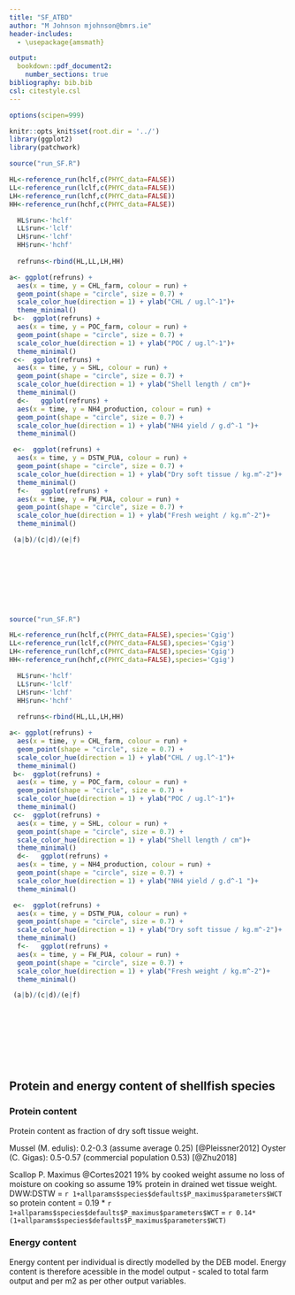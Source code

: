 ```yaml
---
title: "SF_ATBD"
author: "M Johnson mjohnson@bmrs.ie"
header-includes:
  - \usepackage{amsmath}

output: 
  bookdown::pdf_document2:
    number_sections: true 
bibliography: bib.bib
csl: citestyle.csl
---
```


```r

options(scipen=999)

knitr::opts_knit$set(root.dir = '../')
library(ggplot2)
library(patchwork)

```

```r
source("run_SF.R")

HL<-reference_run(hclf,c(PHYC_data=FALSE))
LL<-reference_run(lclf,c(PHYC_data=FALSE))
LH<-reference_run(lchf,c(PHYC_data=FALSE))
HH<-reference_run(hchf,c(PHYC_data=FALSE))

  HL$run<-'hclf'
  LL$run<-'lclf'
  LH$run<-'lchf'
  HH$run<-'hchf'
  
  refruns<-rbind(HL,LL,LH,HH)

a<- ggplot(refruns) +
  aes(x = time, y = CHL_farm, colour = run) +
  geom_point(shape = "circle", size = 0.7) +
  scale_color_hue(direction = 1) + ylab("CHL / ug.l^-1")+
  theme_minimal()
 b<-  ggplot(refruns) +
  aes(x = time, y = POC_farm, colour = run) +
  geom_point(shape = "circle", size = 0.7) +
  scale_color_hue(direction = 1) + ylab("POC / ug.l^-1")+
  theme_minimal()
 c<-  ggplot(refruns) +
  aes(x = time, y = SHL, colour = run) +
  geom_point(shape = "circle", size = 0.7) +
  scale_color_hue(direction = 1) + ylab("Shell length / cm")+
  theme_minimal()
  d<-   ggplot(refruns) +
  aes(x = time, y = NH4_production, colour = run) +
  geom_point(shape = "circle", size = 0.7) +
  scale_color_hue(direction = 1) + ylab("NH4 yield / g.d^-1 ")+
  theme_minimal()

 e<-  ggplot(refruns) +
  aes(x = time, y = DSTW_PUA, colour = run) +
  geom_point(shape = "circle", size = 0.7) +
  scale_color_hue(direction = 1) + ylab("Dry soft tissue / kg.m^-2")+
  theme_minimal()
  f<-   ggplot(refruns) +
  aes(x = time, y = FW_PUA, colour = run) +
  geom_point(shape = "circle", size = 0.7) +
  scale_color_hue(direction = 1) + ylab("Fresh weight / kg.m^-2")+
  theme_minimal()

 (a|b)/(c|d)/(e|f)





 
 
 
```

```r
source("run_SF.R")

HL<-reference_run(hclf,c(PHYC_data=FALSE),species='Cgig')
LL<-reference_run(lclf,c(PHYC_data=FALSE),species='Cgig')
LH<-reference_run(lchf,c(PHYC_data=FALSE),species='Cgig')
HH<-reference_run(hchf,c(PHYC_data=FALSE),species='Cgig')

  HL$run<-'hclf'
  LL$run<-'lclf'
  LH$run<-'lchf'
  HH$run<-'hchf'
  
  refruns<-rbind(HL,LL,LH,HH)

a<- ggplot(refruns) +
  aes(x = time, y = CHL_farm, colour = run) +
  geom_point(shape = "circle", size = 0.7) +
  scale_color_hue(direction = 1) + ylab("CHL / ug.l^-1")+
  theme_minimal()
 b<-  ggplot(refruns) +
  aes(x = time, y = POC_farm, colour = run) +
  geom_point(shape = "circle", size = 0.7) +
  scale_color_hue(direction = 1) + ylab("POC / ug.l^-1")+
  theme_minimal()
 c<-  ggplot(refruns) +
  aes(x = time, y = SHL, colour = run) +
  geom_point(shape = "circle", size = 0.7) +
  scale_color_hue(direction = 1) + ylab("Shell length / cm")+
  theme_minimal()
  d<-   ggplot(refruns) +
  aes(x = time, y = NH4_production, colour = run) +
  geom_point(shape = "circle", size = 0.7) +
  scale_color_hue(direction = 1) + ylab("NH4 yield / g.d^-1 ")+
  theme_minimal()

 e<-  ggplot(refruns) +
  aes(x = time, y = DSTW_PUA, colour = run) +
  geom_point(shape = "circle", size = 0.7) +
  scale_color_hue(direction = 1) + ylab("Dry soft tissue / kg.m^-2")+
  theme_minimal()
  f<-   ggplot(refruns) +
  aes(x = time, y = FW_PUA, colour = run) +
  geom_point(shape = "circle", size = 0.7) +
  scale_color_hue(direction = 1) + ylab("Fresh weight / kg.m^-2")+
  theme_minimal()

 (a|b)/(c|d)/(e|f)





 
 
 
```
## Protein and energy content of shellfish species

### Protein content

Protein content as fraction of dry soft tissue weight. 

Mussel (M. edulis): 0.2-0.3 (assume average 0.25) [@Pleissner2012]
Oyster (C. Gigas): 0.5-0.57 (commercial population 0.53) [@Zhu2018]

Scallop P. Maximus @Cortes2021 19% by cooked weight assume no loss of moisture on cooking so assume 19% protein in drained wet tissue weight. DWW:DSTW = `r 1+allparams$species$defaults$P_maximus$parameters$WCT` so protein content = 0.19 * `r 1+allparams$species$defaults$P_maximus$parameters$WCT` = `r 0.14*(1+allparams$species$defaults$P_maximus$parameters$WCT)`


### Energy content

Energy content per individual is directly modelled by the DEB model. Energy content is therefore acessible in the model output - scaled to total farm output and per m2 as per other output variables. 
